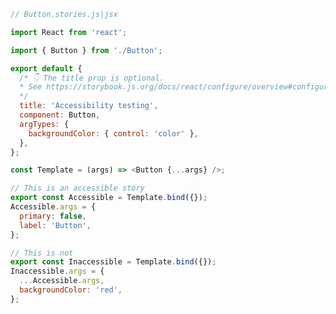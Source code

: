 ```js
// Button.stories.js|jsx

import React from 'react';

import { Button } from './Button';

export default {
  /* 👇 The title prop is optional.
  * See https://storybook.js.org/docs/react/configure/overview#configure-story-loading to learn how to generate automatic titles
  */
  title: 'Accessibility testing',
  component: Button,
  argTypes: {
    backgroundColor: { control: 'color' },
  },
};

const Template = (args) => <Button {...args} />;

// This is an accessible story
export const Accessible = Template.bind({});
Accessible.args = {
  primary: false,
  label: 'Button',
};

// This is not
export const Inaccessible = Template.bind({});
Inaccessible.args = {
  ...Accessible.args,
  backgroundColor: 'red',
};
```